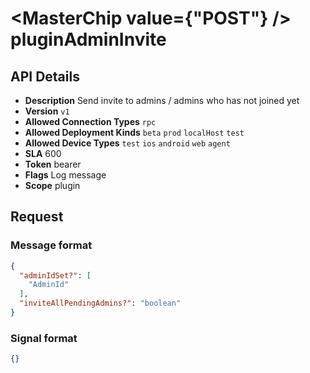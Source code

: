 
# <MasterChip value={"POST"} /> pluginAdminInvite

## API Details

- **Description** Send invite to admins / admins who has not joined yet
- **Version** `v1`
- **Allowed Connection Types** `rpc` 
- **Allowed Deployment Kinds** `beta` `prod` `localHost` `test` 
- **Allowed Device Types** `test` `ios` `android` `web` `agent` 
- **SLA** 600
- **Token** bearer
- **Flags** Log message
- **Scope** plugin


## Request

### Message format

```json
{
  "adminIdSet?": [
    "AdminId"
  ],
  "inviteAllPendingAdmins?": "boolean"
}
```

### Signal format

```json
{}
```

